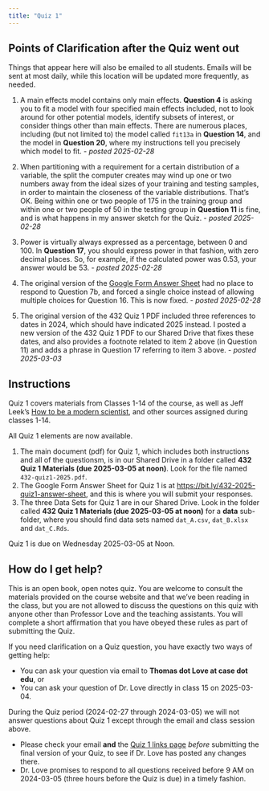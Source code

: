 ```yaml
---
title: "Quiz 1"
---
```


## Points of Clarification after the Quiz went out

:::{.callout-note}

Things that appear here will also be emailed to all students. Emails will be sent at most daily, while this location will be updated more frequently, as needed.

:::

1. A main effects model contains only main effects. **Question 4** is asking you to fit a model with four specified main effects included, not to look around for other potential models, identify subsets of interest, or consider things other than main effects. There are numerous places, including (but not limited to) the model called `fit13a` in **Question 14**, and the model in **Question 20**, where my instructions tell you precisely which model to fit. - *posted 2025-02-28*

2. When partitioning with a requirement for a certain distribution of a variable, the split the computer creates may wind up one or two numbers away from the ideal sizes of your training and testing samples, in order to maintain the closeness of the variable distributions. That's OK. Being within one or two people of 175 in the training group and within one or two people of 50 in the testing group in **Question 11** is fine, and is what happens in my answer sketch for the Quiz. - *posted 2025-02-28*

3. Power is virtually always expressed as a percentage, between 0 and 100. In **Question 17**, you should express power in that fashion, with zero decimal places. So, for example, if the calculated power was 0.53, your answer would be 53. - *posted 2025-02-28*

4. The original version of the [Google Form Answer Sheet](https://bit.ly/432-2025-quiz1-answer-sheet) had no place to respond to Question 7b, and forced a single choice instead of allowing multiple choices for Question 16. This is now fixed. - *posted 2025-02-28*

5. The original version of the 432 Quiz 1 PDF included three references to dates in 2024, which should have indicated 2025 instead. I posted a new version of the 432 Quiz 1 PDF to our Shared Drive that fixes these dates, and also provides a footnote related to item 2 above (in Question 11) and adds a phrase in Question 17 referring to item 3 above. - *posted 2025-03-03*

## Instructions

Quiz 1 covers materials from Classes 1-14 of the course, as well as Jeff Leek's [How to be a modern scientist](https://leanpub.com/modernscientist), and other sources assigned during classes 1-14.

All Quiz 1 elements are now available.

1. The main document (pdf) for Quiz 1, which includes both instructions and all of the questionsm, is in our Shared Drive in a folder called **432 Quiz 1 Materials (due 2025-03-05 at noon)**. Look for the file named `432-quiz1-2025.pdf`.
2. The Google Form Answer Sheet for Quiz 1 is at <https://bit.ly/432-2025-quiz1-answer-sheet>, and this is where you will submit your responses.
3. The three Data Sets for Quiz 1 are in our Shared Drive. Look in the folder called **432 Quiz 1 Materials (due 2025-03-05 at noon)** for a **data** sub-folder, where you should find data sets named `dat_A.csv`, `dat_B.xlsx` and `dat_C.Rds`.

Quiz 1 is due on Wednesday 2025-03-05 at Noon.

## How do I get help?

This is an open book, open notes quiz. You are welcome to consult the materials provided on the course website and that we've been reading in the class, but you are not allowed to discuss the questions on this quiz with anyone other than Professor Love and the teaching assistants. You will complete a short affirmation that you have obeyed these rules as part of submitting the Quiz.

If you need clarification on a Quiz question, you have exactly two ways of getting help:

- You can ask your question via email to **Thomas dot Love at case dot edu**, or
- You can ask your question of Dr. Love directly in class 15 on 2025-03-04.

During the Quiz period (2024-02-27 through 2024-03-05) we will not answer questions about Quiz 1 except through the email and class session above. 

- Please check your email **and** the [Quiz 1 links page](https://thomaselove.github.io/432-2025/quiz1.html) *before* submitting the final version of your Quiz, to see if Dr. Love has posted any changes there. 
- Dr. Love promises to respond to all questions received before 9 AM on 2024-03-05 (three hours before the Quiz is due) in a timely fashion.
